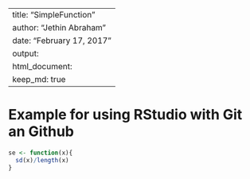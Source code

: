 ---
title: "SimpleFunction"
author: "Jethin Abraham"
date: "February 17, 2017"
output: 
  html_document:
  keep_md: true
  ---


# Example for using RStudio with Git an Github

```r
se <- function(x){
  sd(x)/length(x)
}

```

